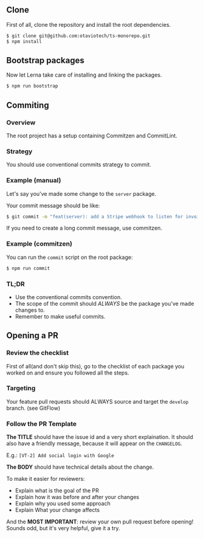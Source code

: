 
## Clone

First of all, clone the repository and install the root dependencies.

```sh
$ git clone git@github.com:otaviotech/ts-monorepo.git
$ npm install
```

## Bootstrap packages

Now let Lerna take care of installing and linking the packages.

```sh
$ npm run bootstrap
```

## Commiting

### Overview

The root project has a setup containing Commitzen and CommitLint.

### Strategy

You should use conventional commits strategy to commit.

### Example (manual)

Let's say you've made some change to the `server` package.

Your commit message should be like:

```sh
$ git commit -m "feat(server): add a Stripe webhook to listen for invoice.paid events"
```

If you need to create a long commit message, use commitzen.

### Example (commitzen)

You can run the `commit` script on the root package:

```sh
$ npm run commit
```

### TL;DR

- Use the conventional commits convention.
- The scope of the commit should _ALWAYS_ be the package you've made changes to.
- Remember to make useful commits.

## Opening a PR

### Review the checklist

First of all(and don't skip this), go to the checklist of each package you worked on and ensure you followed all the steps.

### Targeting

Your feature pull requests should ALWAYS source and target the `develop` branch. (see GitFlow)

### Follow the PR Template

**The TITLE** should have the issue id and a very short explaination. It should also have a friendly message, because it will appear on the `CHANGELOG`.

E.g.: `[VT-2] Add social login with Google`

**The BODY** should have technical details about the change.

To make it easier for reviewers:

- Explain what is the goal of the PR
- Explain how it was before and after your changes
- Explain why you used some approach
- Explain What your change affects

And the **MOST IMPORTANT**: review your own pull request before opening!
Sounds odd, but it's very helpful, give it a try.
